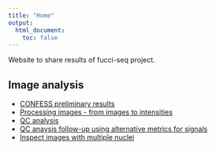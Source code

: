 ```yaml
---
title: "Home"
output:
  html_document:
    toc: false
---
```


Website to share results of fucci-seq project.


## Image analysis

* [CONFESS preliminary results](confess-prelim.html)
* [Processing images - from images to intensities](images-process.html)
* [QC analysis](images-qc.html)
* [QC anaysis follow-up using alternative metrics for signals](images-qc-followup.html)
* [Inspect images with multiple nuclei](images-multiple-nuclei.html)


